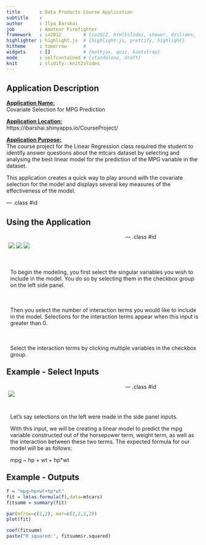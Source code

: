 ```yaml
---
title       : Data Products Course Application
subtitle    : 
author      : Ilya Barshai
job         : Amateur Firefighter
framework   : io2012        # {io2012, html5slides, shower, dzslides, ...}
highlighter : highlight.js  # {highlight.js, prettify, highlight}
hitheme     : tomorrow      # 
widgets     : []            # {mathjax, quiz, bootstrap}
mode        : selfcontained # {standalone, draft}
knit        : slidify::knit2slides
---
```


## Application Description

<b><u>Application Name:</b></u><br> Covariate Selection for MPG Prediction

<b><u>Application Location:</b></u><br> https://ibarshai.shinyapps.io/CourseProject/

<b><u>Application Purpose:</b></u><br>
The course project for the Linear Regression class required the student to identify answer questions about the mtcars dataset by selecting and analysing the best linear model for the prediction of the MPG variable in the dataset.

This application creates a quick way to play around with the covariate selection for the model and displays several key measures of the effectiveness of the model.

--- .class #id 

## Using the Application

<div id="nav">

<img src="https://raw.githubusercontent.com/ibarshai/DataProductsProject/master/covarselect.jpg"></img>
<img src="https://raw.githubusercontent.com/ibarshai/DataProductsProject/master/numinterterms.jpg"></img>
<img src="https://raw.githubusercontent.com/ibarshai/DataProductsProject/master/intertermselect.JPG"></img>

</div>

<div id="section">

<p>To begin the modeling, you first select the singular variables you wish to include in the model. You do so by selecting them in the checkbox group on the left side panel.</p>

<p><br><br>Then you select the number of interaction terms you would like to include in the model. Selections for the interaction terms appear when this input is greater than 0.</p>

<p><br><br>Select the interaction terms by clicking multiple variables in the checkbox group.</p>

</div>

<style>
#nav {
    line-height:30px;
    width:300px;
    float:left;
    padding:5px; 
}
#section {
    width:500px;
    float:left;
    padding:10px; 
}
</style>

--- .class #id

## Example - Select Inputs

<div id="nav">

<img src="https://raw.githubusercontent.com/ibarshai/DataProductsProject/master/exampleinputs.jpg"></img>

</div>

<div id="section">

<p>Let's say selections on the left were made in the side panel inputs.</p>

<p>With this input, we will be creating a linear model to predict the mpg variable constructed out of the horsepower term, weight term, as well as the interaction between these two terms. The expected formula for our model will be as follows:</p>

<p>mpg ~ hp + wt + hp*wt</p>

</div>

<style>
#nav {
    line-height:30px;
    width:300px;
    float:left;
    padding:5px; 
}
#section {
    width:500px;
    float:left;
    padding:10px; 
}
</style>

--- .class #id

## Example - Outputs

```r
f = "mpg~hp+wt+hp*wt"
fit = lm(as.formula(f),data=mtcars)
fitsumm = summary(fit)
```
```r
par(mfrow=c(2,2), mar=c(2,2,2,2))
plot(fit)
```
```r
coef(fitsumm)
paste("R squared:", fitsumm$r.squared)
```